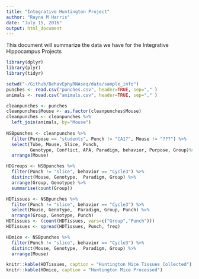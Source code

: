 ```yaml
---
title: "Integrative Huntington Project"
author: "Rayna M Harris"
date: "July 15, 2016"
output: html_document
---
```


This document will summarize the data we have for the Integrative Hippocampus Projects

```r
library(dplyr)
library(plyr)
library(tidyr)

setwd("~/Github/BehavEphyRNAseq/data/sample_info")
punches <- read.csv("punches.csv", header=TRUE, sep="," )
animals <- read.csv("animals.csv", header=TRUE, sep="," )

cleanpunches <- punches
cleanpunches$Mouse <- as.factor(cleanpunches$Mouse)
cleanpunches <- cleanpunches %>% 
  left_join(animals, by="Mouse")
  
NSBpunches <- cleanpunches %>%
  filter(Purpose == "students", Punch != "CA1?", Mouse != "???") %>%
  select(Tube, Mouse, Slice, Punch, 
         Genotype, Conflict, APA, Paradigm, behavior, Purpose, Group)%>%
  arrange(Mouse)

HDGroups <- NSBpunches %>%
  filter(Punch != "slice", behavior == "Cycle3") %>%
  distinct(Mouse, Genotype,  Paradigm, Group) %>%
  arrange(Group, Genotype) %>%
  summarise(count(Group))

HDTissues <- NSBpunches %>%
  filter(Punch != "slice", behavior == "Cycle3") %>%
  select(Mouse, Genotype,  Paradigm, Group, Punch) %>%
  arrange(Group, Genotype, Punch) 
HDTissues <- (count(HDTissues, vars=c("Group","Punch")))
HDTissues <- spread(HDTissues, Punch, freq)
```


```r
HDmice <- NSBpunches %>%
  filter(Punch != "slice", behavior == "Cycle3") %>%
  distinct(Mouse, Genotype,  Paradigm, Group) %>%
  arrange(Mouse)
```

```r
knitr::kable(HDTissues, caption = "Huntington Mice Tissues Collected")
knitr::kable(HDmice, caption = "Huntington Mice Processed")
```


